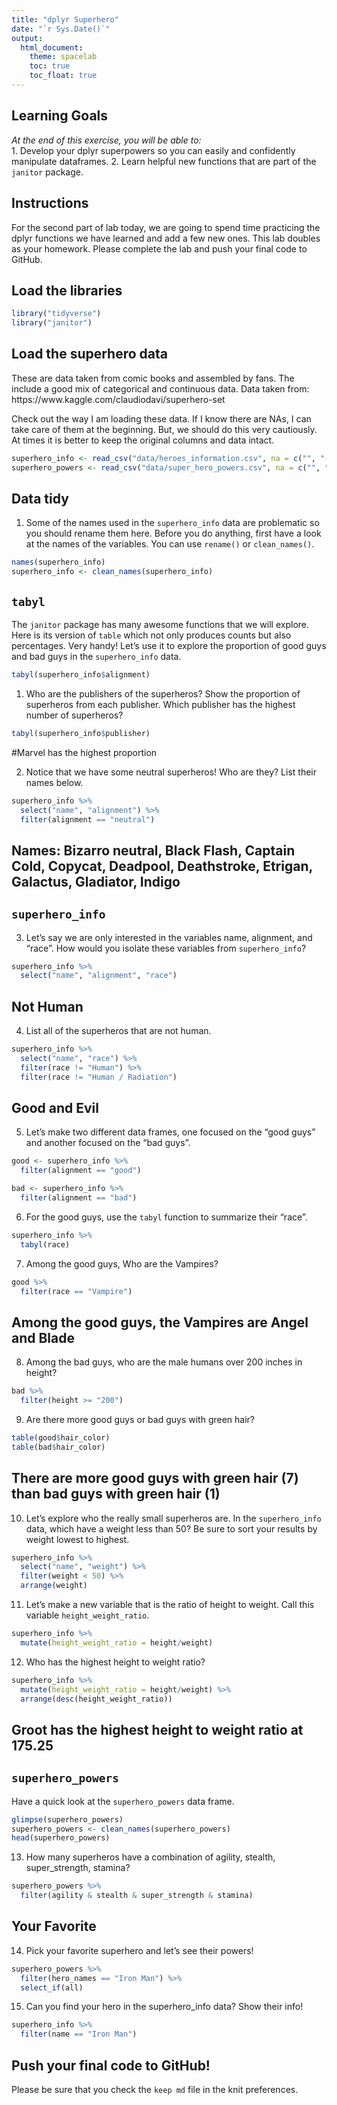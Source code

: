 ```yaml
---
title: "dplyr Superhero"
date: "`r Sys.Date()`"
output:
  html_document: 
    theme: spacelab
    toc: true
    toc_float: true
---
```


## Learning Goals  
*At the end of this exercise, you will be able to:*    
1. Develop your dplyr superpowers so you can easily and confidently manipulate dataframes.
2. Learn helpful new functions that are part of the `janitor` package.  

## Instructions
For the second part of lab today, we are going to spend time practicing the dplyr functions we have learned and add a few new ones. This lab doubles as your homework. Please complete the lab and push your final code to GitHub.  

## Load the libraries
```r
library("tidyverse")
library("janitor")
```

## Load the superhero data
These are data taken from comic books and assembled by fans. The include a good mix of categorical and continuous data.  Data taken from: https://www.kaggle.com/claudiodavi/superhero-set  

Check out the way I am loading these data. If I know there are NAs, I can take care of them at the beginning. But, we should do this very cautiously. At times it is better to keep the original columns and data intact.  
```r
superhero_info <- read_csv("data/heroes_information.csv", na = c("", "-99", "-")) #can assign na values in read_csv
superhero_powers <- read_csv("data/super_hero_powers.csv", na = c("", "-99", "-"))
```

## Data tidy
1. Some of the names used in the `superhero_info` data are problematic so you should rename them here. Before you do anything, first have a look at the names of the variables. You can use `rename()` or `clean_names()`.    
```r
names(superhero_info)
superhero_info <- clean_names(superhero_info)
```

## `tabyl`
The `janitor` package has many awesome functions that we will explore. Here is its version of `table` which not only produces counts but also percentages. Very handy! Let's use it to explore the proportion of good guys and bad guys in the `superhero_info` data.  
```r
tabyl(superhero_info$alignment)
```

1. Who are the publishers of the superheros? Show the proportion of superheros from each publisher. Which publisher has the highest number of superheros?  
```r
tabyl(superhero_info$publisher)
```
#Marvel has the highest proportion

2. Notice that we have some neutral superheros! Who are they? List their names below.  
```r
superhero_info %>% 
  select("name", "alignment") %>% 
  filter(alignment == "neutral")
```
## Names: Bizarro	neutral, Black Flash, Captain Cold, Copycat, Deadpool, Deathstroke, Etrigan, Galactus, Gladiator, Indigo

## `superhero_info`
3. Let's say we are only interested in the variables name, alignment, and "race". How would you isolate these variables from `superhero_info`?
```r
superhero_info %>% 
  select("name", "alignment", "race")
```

## Not Human
4. List all of the superheros that are not human.
```r
superhero_info %>% 
  select("name", "race") %>% 
  filter(race != "Human") %>% 
  filter(race != "Human / Radiation")
```

## Good and Evil
5. Let's make two different data frames, one focused on the "good guys" and another focused on the "bad guys".
```r
good <- superhero_info %>% 
  filter(alignment == "good")

bad <- superhero_info %>% 
  filter(alignment == "bad")
```

6. For the good guys, use the `tabyl` function to summarize their "race".
```r
superhero_info %>% 
  tabyl(race)
```

7. Among the good guys, Who are the Vampires?
```r
good %>% 
  filter(race == "Vampire")
```
## Among the good guys, the Vampires are Angel and Blade

8. Among the bad guys, who are the male humans over 200 inches in height?
```r
bad %>% 
  filter(height >= "200")
```

9. Are there more good guys or bad guys with green hair?  
```r
table(good$hair_color)
table(bad$hair_color)
```
## There are more good guys with green hair (7) than bad guys with green hair (1)

10. Let's explore who the really small superheros are. In the `superhero_info` data, which have a weight less than 50? Be sure to sort your results by weight lowest to highest.  
```r
superhero_info %>% 
  select("name", "weight") %>% 
  filter(weight < 50) %>% 
  arrange(weight)
```

11. Let's make a new variable that is the ratio of height to weight. Call this variable `height_weight_ratio`.    
```r
superhero_info %>% 
  mutate(height_weight_ratio = height/weight)
```

12. Who has the highest height to weight ratio?  
```r
superhero_info %>% 
  mutate(height_weight_ratio = height/weight) %>% 
  arrange(desc(height_weight_ratio))
```
## Groot has the highest height to weight ratio at 175.25

## `superhero_powers`
Have a quick look at the `superhero_powers` data frame.  
```r
glimpse(superhero_powers)
superhero_powers <- clean_names(superhero_powers)
head(superhero_powers)
```

13. How many superheros have a combination of agility, stealth, super_strength, stamina?
```r
superhero_powers %>%
  filter(agility & stealth & super_strength & stamina)
```

## Your Favorite
14. Pick your favorite superhero and let's see their powers!  
```r
superhero_powers %>%
  filter(hero_names == "Iron Man") %>%
  select_if(all)
```

15. Can you find your hero in the superhero_info data? Show their info!  
```r
superhero_info %>% 
  filter(name == "Iron Man")
```

## Push your final code to GitHub!
Please be sure that you check the `keep md` file in the knit preferences.  